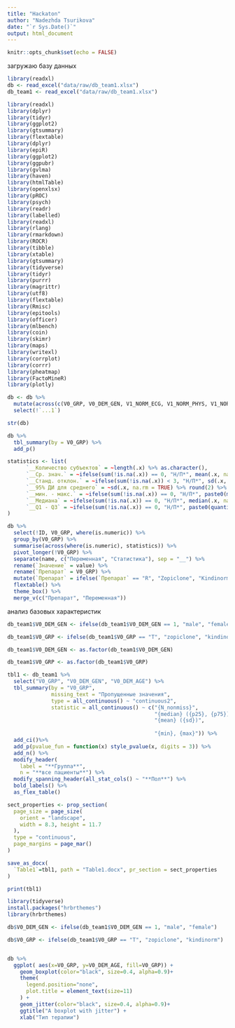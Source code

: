 ---
title: "Hackaton"
author: "Nadezhda Tsurikova"
date: "`r Sys.Date()`"
output: html_document
---

```{r setup, include=FALSE}
knitr::opts_chunk$set(echo = FALSE)
```

загружаю базу данных

```{r}
library(readxl)
db <- read_excel("data/raw/db_team1.xlsx")
db_team1 <- read_excel("data/raw/db_team1.xlsx")
```

```{r}
library(readxl)
library(dplyr)
library(tidyr)
library(ggplot2)
library(gtsummary)
library(flextable)
library(dplyr)
library(epiR)
library(ggplot2)
library(ggpubr)
library(gvlma)
library(haven)
library(htmlTable)
library(openxlsx)
library(pROC)
library(psych)
library(readr)
library(labelled)
library(readxl)
library(rlang)
library(rmarkdown)
library(ROCR)
library(tibble)
library(xtable)
library(gtsummary)
library(tidyverse)
library(tidyr)
library(purrr)
library(magrittr)
library(utf8)
library(flextable)
library(Rmisc)
library(epitools)
library(officer)
library(mlbench)
library(coin)
library(skimr)
library(maps)
library(writexl)
library(corrplot)
library(corrr)
library(pheatmap)
library(FactoMineR)
library(plotly)
```

```{r}
db <- db %>%
  mutate(across(c(V0_GRP, V0_DEM_GEN, V1_NORM_ECG, V1_NORM_PHYS, V1_NORM_VIT, V2_NORM_ECG, V2_NORM_PHYS, V2_NORM_VIT), ~ as.factor(.x))) %>%
  select(!`...1`)

str(db)
```

```{r}
db %>%
  tbl_summary(by = V0_GRP) %>%
  add_p()
```


```{r}
statistics <- list(
      `__Количество субъектов` = ~length(.x) %>% as.character(),
      `__Ср. знач.` = ~ifelse(sum(!is.na(.x)) == 0, "Н/П*", mean(.x, na.rm = TRUE) %>% round(2) %>% as.character()),
      `__Станд. отклон.` = ~ifelse(sum(!is.na(.x)) < 3, "Н/П*", sd(.x, na.rm = TRUE) %>% round(2) %>% as.character()),
      `__95% ДИ для среднего` = ~sd(.x, na.rm = TRUE) %>% round(2) %>% as.character(),
      `__мин. - макс.` = ~ifelse(sum(!is.na(.x)) == 0, "Н/П*", paste0(min(.x, na.rm = TRUE) %>% round(2), " - ", max(.x, na.rm = TRUE) %>% round(2))),
      `__Медиана` = ~ifelse(sum(!is.na(.x)) == 0, "Н/П*", median(.x, na.rm = TRUE) %>% round(2) %>% as.character()),
      `__Q1 - Q3` = ~ifelse(sum(!is.na(.x)) == 0, "Н/П*", paste0(quantile(.x, 0.25, na.rm = TRUE) %>% round(2), " - ", quantile(.x, 0.75, na.rm = TRUE) %>% round(2)))
)
```


```{r}
db %>%
  select(!ID, V0_GRP, where(is.numeric)) %>%
  group_by(V0_GRP) %>%
  summarise(across(where(is.numeric), statistics)) %>%
  pivot_longer(!V0_GRP) %>%
  separate(name, c("Переменная", "Статистика"), sep = "__") %>%
  rename(`Значение` = value) %>%
  rename(`Препарат` = V0_GRP) %>%
  mutate(`Препарат` = ifelse(`Препарат` == "R", "Zopiclone", "Kindinorm")) %>%
  flextable() %>%
  theme_box() %>%
  merge_v(c("Препарат", "Переменная"))
```




анализ базовых характеристик

```{r}
db_team1$V0_DEM_GEN <- ifelse(db_team1$V0_DEM_GEN == 1, "male", "female")

db_team1$V0_GRP <- ifelse(db_team1$V0_GRP == "T", "zopiclone", "kindinorm")

db_team1$V0_DEM_GEN <- as.factor(db_team1$V0_DEM_GEN)

db_team1$V0_GRP <- as.factor(db_team1$V0_GRP)

tbl1 <- db_team1 %>% 
  select("V0_GRP", "V0_DEM_GEN", "V0_DEM_AGE") %>% 
  tbl_summary(by = "V0_GRP", 
              missing_text = "Пропущенные значения",
              type = all_continuous() ~ "continuous2",
              statistic = all_continuous() ~ c("{N_nonmiss}",
                                               "{median} ({p25}, {p75})",
                                               "{mean} ({sd})",
                                               
                                               "{min}, {max}")) %>%
  add_ci()%>%
  add_p(pvalue_fun = function(x) style_pvalue(x, digits = 3)) %>% 
  add_n() %>% 
  modify_header(
    label = "**Группа**",
    n = "**все пациенты**") %>% 
  modify_spanning_header(all_stat_cols() ~ "**Пол**") %>%
  bold_labels() %>% 
  as_flex_table()

sect_properties <- prop_section(
  page_size = page_size(
    orient = "landscape",
    width = 8.3, height = 11.7
  ),
  type = "continuous",
  page_margins = page_mar()
)

save_as_docx(
  `Table1`=tbl1, path = "Table1.docx", pr_section = sect_properties
)

print(tbl1)
```


```{r}
library(tidyverse)
install.packages("hrbrthemes")
library(hrbrthemes)
```

```{r}
db$V0_DEM_GEN <- ifelse(db_team1$V0_DEM_GEN == 1, "male", "female")

db$V0_GRP <- ifelse(db_team1$V0_GRP == "T", "zopiclone", "kindinorm")


db %>%
  ggplot( aes(x=V0_GRP, y=V0_DEM_AGE, fill=V0_GRP)) +
    geom_boxplot(color="black", size=0.4, alpha=0.9)+
    theme(
      legend.position="none",
      plot.title = element_text(size=11)
    ) +
    geom_jitter(color="black", size=0.4, alpha=0.9)+
    ggtitle("A boxplot with jitter") +
    xlab("Тип терапии")
```

